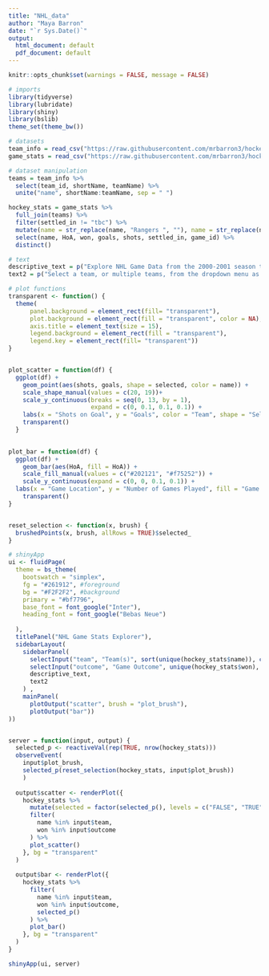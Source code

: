---
title: "NHL_data"
author: "Maya Barron"
date: "`r Sys.Date()`"
output:
  html_document: default
  pdf_document: default
---

```{r setup, include=FALSE}
knitr::opts_chunk$set(warnings = FALSE, message = FALSE)
```

```{r, warning = FALSE, include = FALSE}
# imports
library(tidyverse)
library(lubridate)
library(shiny)
library(bslib)
theme_set(theme_bw())
```

```{r}
# datasets
team_info = read_csv("https://raw.githubusercontent.com/mrbarron3/hockey/main/team_info.csv") 
game_stats = read_csv("https://raw.githubusercontent.com/mrbarron3/hockey/main/game_teams_stats.csv") 
```

```{r}
# dataset manipulation
teams = team_info %>%
  select(team_id, shortName, teamName) %>%
  unite("name", shortName:teamName, sep = " ")

hockey_stats = game_stats %>% 
  full_join(teams) %>%
  filter(settled_in != "tbc") %>%
  mutate(name = str_replace(name, "Rangers ", ""), name = str_replace(name, "Islanders ", ""), name = str_replace(name, "NY", "New York"), won = str_replace(won, "TRUE", "win"), won = str_replace(won, "FALSE", "loss")) %>%
  select(name, HoA, won, goals, shots, settled_in, game_id) %>%
  distinct()
```

```{r}
# text
descriptive_text = p("Explore NHL Game Data from the 2000-2001 season to the 2019-2020 season from 31 active and 2 defunct (Atlanta Thrashers and Phoenix Coyotes) NHL teams. This data was downloaded from an ", a("NHL Game Data repository", href="https://www.kaggle.com/datasets/martinellis/nhl-game-data?resource=download"), "created by Martin Ellis, using data originally documented by Kevin Sidwar, an NHL fan, who began documenting the still un-documented NHL stats API.")
text2 = p("Select a team, or multiple teams, from the dropdown menu as well as the game outcome of interest to view corresponding plots. Select both possible game outcomes to view all games played by the selected team/teams. Brush over the scatter plot to refine your selection. Refresh the page to eliminate your brush selection.")
```

```{r}
# plot functions
transparent <- function() {
  theme(
      panel.background = element_rect(fill= "transparent"),
      plot.background = element_rect(fill = "transparent", color = NA),
      axis.title = element_text(size = 15),
      legend.background = element_rect(fill = "transparent"),
      legend.key = element_rect(fill= "transparent"))
}


plot_scatter = function(df) {
  ggplot(df) +
    geom_point(aes(shots, goals, shape = selected, color = name)) +
    scale_shape_manual(values = c(20, 19))+
    scale_y_continuous(breaks = seq(0, 13, by = 1), 
                       expand = c(0, 0.1, 0.1, 0.1)) +
    labs(x = "Shots on Goal", y = "Goals", color = "Team", shape = "Selected") +
    transparent()
  }
    

plot_bar = function(df) {
  ggplot(df) +
    geom_bar(aes(HoA, fill = HoA)) +
    scale_fill_manual(values = c("#202121", "#f75252")) +
    scale_y_continuous(expand = c(0, 0, 0.1, 0.1)) +
  labs(x = "Game Location", y = "Number of Games Played", fill = "Game Location") +
    transparent()
}


reset_selection <- function(x, brush) {
  brushedPoints(x, brush, allRows = TRUE)$selected_
}
```

```{r}
# shinyApp
ui <- fluidPage(
  theme = bs_theme(
    bootswatch = "simplex",
    fg = "#261912", #foreground
    bg = "#F2F2F2", #background
    primary = "#bf7796",
    base_font = font_google("Inter"), 
    heading_font = font_google("Bebas Neue")
    
  ),
  titlePanel("NHL Game Stats Explorer"),
  sidebarLayout(
    sidebarPanel(
      selectInput("team", "Team(s)", sort(unique(hockey_stats$name)), c("New York Rangers", "New York Islanders"), multiple = TRUE),
      selectInput("outcome", "Game Outcome", unique(hockey_stats$won), c("win"), multiple = TRUE),
      descriptive_text,
      text2
    ) ,
    mainPanel(
      plotOutput("scatter", brush = "plot_brush"),
      plotOutput("bar"))
))


server = function(input, output) {
  selected_p <- reactiveVal(rep(TRUE, nrow(hockey_stats)))
  observeEvent(
    input$plot_brush,
    selected_p(reset_selection(hockey_stats, input$plot_brush))
    )
  
  output$scatter <- renderPlot({
    hockey_stats %>%
      mutate(selected = factor(selected_p(), levels = c("FALSE", "TRUE"))) %>%
      filter(
        name %in% input$team, 
        won %in% input$outcome
      ) %>%
      plot_scatter()
    }, bg = "transparent"
  )
  
  output$bar <- renderPlot({
    hockey_stats %>%
      filter(
        name %in% input$team, 
        won %in% input$outcome,
        selected_p()
      ) %>%
      plot_bar()
    }, bg = "transparent"
  )
}

shinyApp(ui, server)
```
